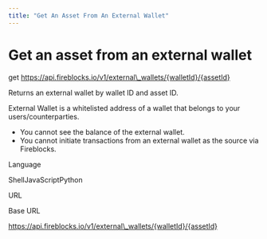 ```yaml
---
title: "Get An Asset From An External Wallet"
---
```

  
  # Get an asset from an external wallet

get https://api.fireblocks.io/v1/external\_wallets/{walletId}/{assetId}

Returns an external wallet by wallet ID and asset ID.

External Wallet is a whitelisted address of a wallet that belongs to your users/counterparties.

*   You cannot see the balance of the external wallet.
*   You cannot initiate transactions from an external wallet as the source via Fireblocks.

Language

ShellJavaScriptPython

URL

Base URL

https://api.fireblocks.io/v1/external\_wallets/{walletId}/{assetId}